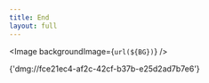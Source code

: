 ```yaml
---
title: End
layout: full
---
```



[//]: # (Pass in BG directly.)

<Image
  backgroundImage={`url(${BG})`}
/>

<p className='absolute left-1 bottom-1 font-mono text-3xl text-zinc-700'>
  {'dmg://fce21ec4-af2c-42cf-b37b-e25d2ad7b7e6'}
</p>
